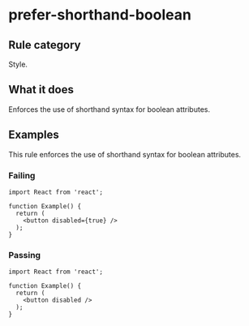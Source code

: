 # prefer-shorthand-boolean

## Rule category

Style.

## What it does

Enforces the use of shorthand syntax for boolean attributes.

## Examples

This rule enforces the use of shorthand syntax for boolean attributes.

### Failing

```tsx twoslash
import React from 'react';

function Example() {
  return (
    <button disabled={true} />
  );
}
```

### Passing

```tsx twoslash
import React from 'react';

function Example() {
  return (
    <button disabled />
  );
}
```
